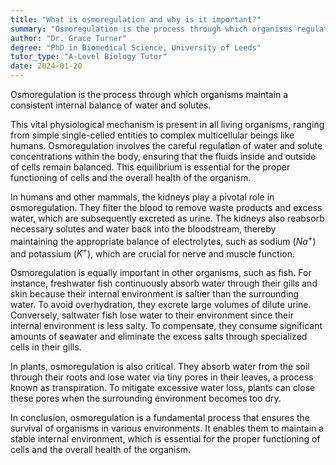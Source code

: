```yaml
---
title: "What is osmoregulation and why is it important?"
summary: "Osmoregulation is the process through which organisms regulate their internal water and solute balance, ensuring stability in their internal environment."
author: "Dr. Grace Turner"
degree: "PhD in Biomedical Science, University of Leeds"
tutor_type: "A-Level Biology Tutor"
date: 2024-01-20
---
```


Osmoregulation is the process through which organisms maintain a consistent internal balance of water and solutes.

This vital physiological mechanism is present in all living organisms, ranging from simple single-celled entities to complex multicellular beings like humans. Osmoregulation involves the careful regulation of water and solute concentrations within the body, ensuring that the fluids inside and outside of cells remain balanced. This equilibrium is essential for the proper functioning of cells and the overall health of the organism.

In humans and other mammals, the kidneys play a pivotal role in osmoregulation. They filter the blood to remove waste products and excess water, which are subsequently excreted as urine. The kidneys also reabsorb necessary solutes and water back into the bloodstream, thereby maintaining the appropriate balance of electrolytes, such as sodium ($Na^+$) and potassium ($K^+$), which are crucial for nerve and muscle function.

Osmoregulation is equally important in other organisms, such as fish. For instance, freshwater fish continuously absorb water through their gills and skin because their internal environment is saltier than the surrounding water. To avoid overhydration, they excrete large volumes of dilute urine. Conversely, saltwater fish lose water to their environment since their internal environment is less salty. To compensate, they consume significant amounts of seawater and eliminate the excess salts through specialized cells in their gills.

In plants, osmoregulation is also critical. They absorb water from the soil through their roots and lose water via tiny pores in their leaves, a process known as transpiration. To mitigate excessive water loss, plants can close these pores when the surrounding environment becomes too dry.

In conclusion, osmoregulation is a fundamental process that ensures the survival of organisms in various environments. It enables them to maintain a stable internal environment, which is essential for the proper functioning of cells and the overall health of the organism.
    